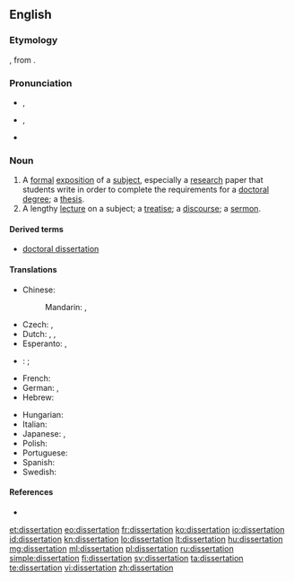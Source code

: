 ==English==

===Etymology===
{{etyl|la|en}} {{term|dissertationem|lang=la}}, from {{term|dissertare|lang=la}}.

===Pronunciation===
* {{a|UK}} {{IPA|/ˌdɪsə(ɹ)ˈteɪʃən/}}, {{X-SAMPA|/%dIs@"teIS@n/}}
* {{a|GenAm}} {{IPA|/ˌdɪsɚˈteɪʃən/}}, {{X-SAMPA|/%dIs@`"teIS@n/}}
* {{rhymes|eɪʃən}}

===Noun===
{{en-noun}}

# A [[formal]] [[exposition]] of a [[subject]], especially a [[research]] paper that students write in order to complete the requirements for a [[doctoral]] [[degree]]; a [[thesis]].
# A lengthy [[lecture]] on a subject; a [[treatise]]; a [[discourse]]; a [[sermon]].

====Derived terms====
* [[doctoral dissertation]]

====Translations====
{{trans-top|formal exposition of a subject}}
* Chinese:
*: Mandarin: {{t-|cmn|論文|sc=Hani}}, {{t-|cmn|论文|tr=lùnwén|sc=Hani}}
* Czech: {{t|cs|disertační práce|f}}, {{t|cs|disertace|f}}
* Dutch: {{t|nl|proefschrift|n}}, {{qualifier|[[Flemish]]}} {{t|nl|thesis|f}}, {{t|nl|dissertatie|f}}
* Esperanto: {{t-|eo|disertaĵo}}, {{t-|eo|disertacio}}
* {{ttbc|fi}}: {{t-SOP|fi|[[tieteellinen]] [[tutkielma]]}}; {{t|fi|väitöskirja}} {{qualifier|for doctoral degree}}
* French: {{t+|fr|dissertation|f}}
* German: {{t+|de|Doktorarbeit|f}}, {{t+|de|Dissertation|f}}
* Hebrew: {{t-|he|תזה|f}}
{{trans-mid}}
* Hungarian: {{t+|hu|disszertáció}}
* Italian: {{t-|it|dissertazione}}
* Japanese: {{t-|ja|学位論文|tr=がくいろんぶん, gakui ronbun|sc=Jpan}}, {{t-|ja|博士論文|tr=はくしろんぶん, hakushi ronbun|sc=Jpan}}
* Polish: {{t-|pl|doktorat|m}}
* Portuguese: {{t+|pt|dissertação}}
* Spanish: {{t+|es|disertación|f}}
* Swedish: {{t+|sv|avhandling}}
{{trans-bottom}}

====References====
* {{R:OED2}}

[[et:dissertation]]
[[eo:dissertation]]
[[fr:dissertation]]
[[ko:dissertation]]
[[io:dissertation]]
[[id:dissertation]]
[[kn:dissertation]]
[[lo:dissertation]]
[[lt:dissertation]]
[[hu:dissertation]]
[[mg:dissertation]]
[[ml:dissertation]]
[[pl:dissertation]]
[[ru:dissertation]]
[[simple:dissertation]]
[[fi:dissertation]]
[[sv:dissertation]]
[[ta:dissertation]]
[[te:dissertation]]
[[vi:dissertation]]
[[zh:dissertation]]